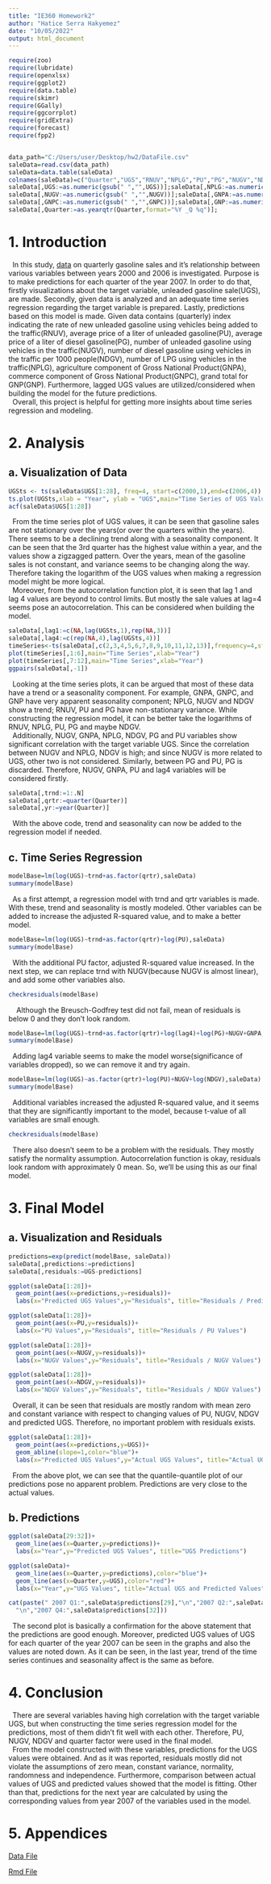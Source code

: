 ---
title: "IE360 Homework2"
author: "Hatice Serra Hakyemez"
date: "10/05/2022"
output: html_document
---

```{r libraries,message=FALSE,warning=FALSE}
require(zoo)
require(lubridate)
require(openxlsx)
require(ggplot2)
require(data.table)
require(skimr)
require(GGally)
require(ggcorrplot)
require(gridExtra) 
require(forecast) 
require(fpp2) 


data_path="C:/Users/user/Desktop/hw2/DataFile.csv"
saleData=read.csv(data_path)
saleData=data.table(saleData)
colnames(saleData)=c("Quarter","UGS","RNUV","NPLG","PU","PG","NUGV","NDGV","GNPA","GNPC","GNP")
saleData[,UGS:=as.numeric(gsub(" ","",UGS))];saleData[,NPLG:=as.numeric(gsub(" ","",NPLG))];
saleData[,NUGV:=as.numeric(gsub(" ","",NUGV))];saleData[,GNPA:=as.numeric(gsub(" ","",GNPA))];
saleData[,GNPC:=as.numeric(gsub(" ","",GNPC))];saleData[,GNP:=as.numeric(gsub(" ","",GNP))];
saleData[,Quarter:=as.yearqtr(Quarter,format="%Y _Q %q")];
```

# 1. Introduction

|   In this study, [data]() on quarterly gasoline sales and it's relationship between various variables between years 2000 and 2006 is investigated. Purpose is to make predictions for each quarter of the year 2007. In order to do that, firstly visualizations about the target variable, unleaded gasoline sale(UGS), are made. Secondly, given data is analyzed and an adequate time series regression regarding the target variable is prepared. Lastly, predictions based on this model is made. Given data contains (quarterly) index indicating the rate of new unleaded gasoline using vehicles being added to the traffic(RNUV), average price of a liter of unleaded gasoline(PU), average price of a liter of diesel gasoline(PG), number of unleaded gasoline using vehicles in the traffic(NUGV), number of diesel gasoline using vehicles in the traffic per 1000 people(NDGV), number of LPG using vehicles in the traffic(NPLG), agriculture component of Gross National Product(GNPA), commerce component of Gross National Product(GNPC), grand total for GNP(GNP). Furthermore, lagged UGS values are utilized/considered when building the model for the future predictions.
|   Overall, this project is helpful for getting more insights about time series regression and modeling.  
  

# 2. Analysis 
## a. Visualization of Data


```{r message=FALSE,warning=FALSE}
UGSts <- ts(saleData$UGS[1:28], freq=4, start=c(2000,1),end=c(2006,4))
ts.plot(UGSts,xlab = "Year", ylab = "UGS",main="Time Series of UGS Values (2000-2006)")
acf(saleData$UGS[1:28])
```

|   From the time series plot of UGS values, it can be seen that gasoline sales are not stationary over the years(or over the quarters within the years). There seems to be a declining trend along with a seasonality component. It can be seen that the 3rd quarter has the highest value within a year, and the values show a zigzagged pattern. Over the years, mean of the gasoline sales is not constant, and variance seems to be changing along the way. Therefore taking the logarithm of the UGS values when making a regression model might be more logical.

|   Moreover, from the autocorrelation function plot, it is seen that lag 1 and lag 4 values are beyond to control limits. But mostly the sale values at lag=4 seems pose an autocorrelation. This can be considered when building the model.



```{r message=FALSE,warning=FALSE}
saleData[,lag1:=c(NA,lag(UGSts,1),rep(NA,3))]
saleData[,lag4:=c(rep(NA,4),lag(UGSts,4))]
timeSeries<-ts(saleData[,c(2,3,4,5,6,7,8,9,10,11,12,13)],frequency=4,start=c(2000,1))
plot(timeSeries[,1:6],main="Time Series",xlab="Year")
plot(timeSeries[,7:12],main="Time Series",xlab="Year")
ggpairs(saleData[,-1])
```
|   Looking at the time series plots, it can be argued that most of these data have a trend or a seasonality component. For example, GNPA, GNPC, and GNP have very apparent seasonality component; NPLG, NUGV and NDGV show a trend; RNUV, PU and PG have non-stationary variance. While constructing the regression model, it can be better take the logarithms of RNUV, NPLG, PU, PG and maybe NDGV.

|   Additionally, NUGV, GNPA, NPLG, NDGV, PG and PU variables show significant correlation with the target variable UGS. Since the correlation between NUGV and NPLG, NDGV is high; and since NUGV is more related to UGS, other two is not considered. Similarly, between PG and PU, PG is discarded. Therefore, NUGV, GNPA, PU and lag4 variables will be considered firstly.  


```{r message=FALSE,warning=FALSE,include=TRUE}
saleData[,trnd:=1:.N]
saleData[,qrtr:=quarter(Quarter)]
saleData[,yr:=year(Quarter)]
```

|   With the above code, trend and seasonality can now be added to the regression model if needed.

## c. Time Series Regression

```{r message=FALSE,warning=FALSE}
modelBase=lm(log(UGS)~trnd+as.factor(qrtr),saleData)
summary(modelBase)
```
|   As a first attempt, a regression model with trnd and qrtr variables is made. With these, trend and seasonality is mostly modeled. Other variables can be added to increase the adjusted R-squared value, and to make a better model.

```{r message=FALSE,warning=FALSE}
modelBase=lm(log(UGS)~trnd+as.factor(qrtr)+log(PU),saleData)
summary(modelBase)
```
|   With the additional PU factor, adjusted R-squared value increased. In the next step, we can replace trnd with NUGV(because NUGV is almost linear), and add some other variables also. 



```{r message=FALSE,warning=FALSE}
checkresiduals(modelBase)
```

|     Although the Breusch-Godfrey test did not fail, mean of residuals is below 0 and they don't look random.



```{r message=FALSE,warning=FALSE}
modelBase=lm(log(UGS)~trnd+as.factor(qrtr)+log(lag4)+log(PG)+NUGV+GNPA,saleData)
summary(modelBase)
```
|   Adding lag4 variable seems to make the model worse(significance of variables dropped), so we can remove it and try again.

```{r message=FALSE,warning=FALSE}
modelBase=lm(log(UGS)~as.factor(qrtr)+log(PU)+NUGV+log(NDGV),saleData)
summary(modelBase)
```

|   Additional variables increased the adjusted R-squared value, and it seems that they are significantly important to the model, because t-value of all variables are small enough.



```{r message=FALSE,warning=FALSE}
checkresiduals(modelBase)
```


|   There also doesn't seem to be a problem with the residuals. They mostly satisfy the normality assumption. Autocorrelation function is okay, residuals look random with approximately 0 mean. So, we'll be using this as our final model.


# 3. Final Model
## a. Visualization and Residuals

```{r message=FALSE,warning=FALSE}
predictions=exp(predict(modelBase, saleData))
saleData[,predictions:=predictions]
saleData[,residuals:=UGS-predictions]

ggplot(saleData[1:28])+
  geom_point(aes(x=predictions,y=residuals))+
  labs(x="Predicted UGS Values",y="Residuals", title="Residuals / Predicted Values")
```
```{r message=FALSE,warning=FALSE}
ggplot(saleData[1:28])+
  geom_point(aes(x=PU,y=residuals))+
  labs(x="PU Values",y="Residuals", title="Residuals / PU Values")
```
```{r message=FALSE,warning=FALSE}
ggplot(saleData[1:28])+
  geom_point(aes(x=NUGV,y=residuals))+
  labs(x="NUGV Values",y="Residuals", title="Residuals / NUGV Values")
```

```{r message=FALSE,warning=FALSE}
ggplot(saleData[1:28])+
  geom_point(aes(x=NDGV,y=residuals))+
  labs(x="NDGV Values",y="Residuals", title="Residuals / NDGV Values")
```

|   Overall, it can be seen that residuals are mostly random with mean zero and constant variance with respect to changing values of PU, NUGV, NDGV and predicted UGS. Therefore, no important problem with residuals exists.


```{r message=FALSE,warning=FALSE}
ggplot(saleData[1:28])+
  geom_point(aes(x=predictions,y=UGS))+
  geom_abline(slope=1,color="blue")+
  labs(x="Predicted UGS Values",y="Actual UGS Values", title="Actual UGS / Predicted Values")
```

|   From the above plot, we can see that the quantile-quantile plot of our predictions pose no apparent problem. Predictions are very close to the actual values.

## b. Predictions

```{r message=FALSE,warning=FALSE}
ggplot(saleData[29:32])+
  geom_line(aes(x=Quarter,y=predictions))+
  labs(x="Year",y="Predicted UGS Values", title="UGS Predictions")

ggplot(saleData)+
  geom_line(aes(x=Quarter,y=predictions),color="blue")+
  geom_line(aes(x=Quarter,y=UGS),color="red")+
  labs(x="Year",y="UGS Values", title="Actual UGS and Predicted Values")

cat(paste(" 2007 Q1:",saleData$predictions[29],"\n","2007 Q2:",saleData$predictions[30],"\n","2007 Q3:",saleData$predictions[31],
  "\n","2007 Q4:",saleData$predictions[32]))
```

|   The second plot is basically a confirmation for the above statement that the predictions are good enough. Moreover, predicted UGS values of UGS for each quarter of the year 2007 can be seen in the graphs and also the values are noted down. As it can be seen, in the last year, trend of the time series continues and seasonality affect is the same as before.


# 4. Conclusion 

|   There are several variables having high correlation with the target variable UGS, but when constructing the time series regression model for the predictions, most of them didn't fit well with each other. Therefore, PU, NUGV, NDGV and quarter factor were used in the final model.
|   From the model constructed with these variables, predictions for the UGS values were obtained. And as it was reported, residuals mostly did not violate the assumptions of zero mean, constant variance, normality, randomness and independence. Furthermore, comparison between actual values of UGS and predicted values showed that the model is fitting. Other than that, predictions for the next year are calculated by using the corresponding values from year 2007 of the variables used in the model.

# 5. Appendices 


[Data File](https://BU-IE-360.github.io/spring22-HaticeSerraHakyemez/Homework2/DataFile.Rmd) 


[Rmd File](https://BU-IE-360.github.io/spring22-HaticeSerraHakyemez/Homework2/RMDFile.Rmd) 












